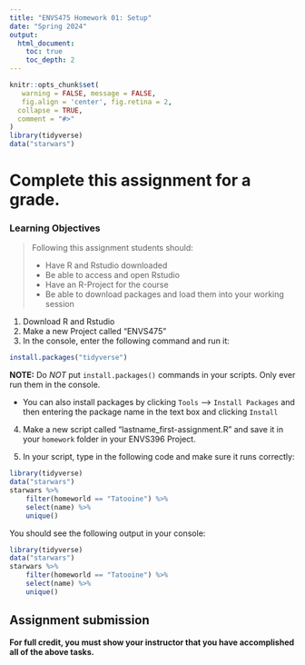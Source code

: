 ```yaml
---
title: "ENVS475 Homework 01: Setup"
date: "Spring 2024"
output: 
  html_document:
    toc: true
    toc_depth: 2
---
```


```r
knitr::opts_chunk$set(
   warning = FALSE, message = FALSE,
   fig.align = 'center', fig.retina = 2,
  collapse = TRUE,
  comment = "#>"
)
library(tidyverse)
data("starwars")
```

# Complete this assignment for a grade.

### Learning Objectives

> Following this assignment students should:
>
> - Have R and Rstudio downloaded
> - Be able to access and open Rstudio
> - Have an R-Project for the course
> - Be able to download packages and load them into your working session

1. Download R and Rstudio
2. Make a new Project called "ENVS475" 
3. In the console, enter the following command and run it:

```r
install.packages("tidyverse")
```

**NOTE:** Do *NOT* put `install.packages()` commands in your scripts. Only ever run them in the console. 

* You can also install packages by clicking `Tools` --> `Install Packages` and then entering the package name in the text box and clicking `Install`  


4. Make a new script called "lastname_first-assignment.R" and save it in your `homework` folder in your ENVS396 Project. 

5. In your script, type in the following code and make sure it runs correctly:

```r
library(tidyverse)
data("starwars")
starwars %>% 
    filter(homeworld == "Tatooine") %>%
    select(name) %>%
    unique()
```


You should see the following output in your console:

```r
library(tidyverse)
data("starwars")
starwars %>% 
    filter(homeworld == "Tatooine") %>%
    select(name) %>%
    unique()
```


## Assignment submission 

**For full credit, you must show your instructor that you have accomplished all of the above tasks.**
